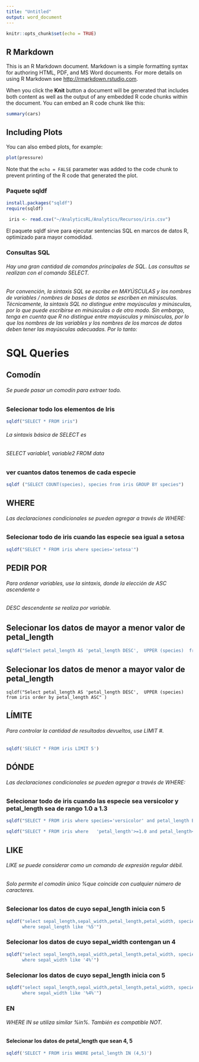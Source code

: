 ```yaml
---
title: "Untitled"
output: word_document
---
```


```r
knitr::opts_chunk$set(echo = TRUE)
```

## R Markdown

This is an R Markdown document. Markdown is a simple formatting syntax for authoring HTML, PDF, and MS Word documents. For more details on using R Markdown see <http://rmarkdown.rstudio.com>.

When you click the **Knit** button a document will be generated that includes both content as well as the output of any embedded R code chunks within the document. You can embed an R code chunk like this:

```r
summary(cars)
```

## Including Plots

You can also embed plots, for example:

```r
plot(pressure)
```

Note that the `echo = FALSE` parameter was added to the code chunk to prevent printing of the R code that generated the plot.

### Paquete sqldf
```r

install.packages("sqldf")
require(sqldf)

 iris <- read.csv("~/AnalyticsRL/Analytics/Recursos/iris.csv")

```
El paquete sqldf  sirve para ejecutar sentencias SQL en marcos de datos R, optimizado para mayor comodidad.


### Consultas SQL
###### Hay una gran cantidad de comandos principales de SQL. Las consultas se realizan con el comando SELECT.	

###### Por convención, la sintaxis SQL se escribe en MAYÚSCULAS y los nombres de variables / nombres de bases de datos se escriben en minúsculas. Técnicamente, la sintaxis SQL no distingue entre mayúsculas y minúsculas, por lo que puede escribirse en minúsculas o de otro modo. Sin embargo, tenga en cuenta que R no distingue entre mayúsculas y minúsculas, por lo que los nombres de las variables y los nombres de los marcos de datos deben tener las mayúsculas adecuadas. Por lo tanto:
  
# SQL Queries
## Comodín
###### Se puede pasar un comodín para extraer todo.
### Selecionar todo los elementos de Iris
```r
sqldf("SELECT * FROM iris")
```

###### La sintaxis básica de SELECT es
###### SELECT variable1, variable2 FROM data

### ver cuantos datos tenemos de cada especie
```r
sqldf ("SELECT COUNT(species), species from iris GROUP BY species")
```

## WHERE
###### Las declaraciones condicionales se pueden agregar a través de WHERE:

### Selecionar todo de iris cuando las especie sea igual a setosa
```r
sqldf("SELECT * FROM iris where species='setosa'")
```
## PEDIR POR
###### Para ordenar variables, use la sintaxis, donde la elección de ASC ascendente o 
###### DESC descendente se realiza por variable.

## Selecionar los datos de mayor a menor valor de petal_length
```R
sqldf("Select petal_length AS 'petal_length DESC',  UPPER (species)  from iris order by petal_length DESC")
```
## Selecionar los datos de menor a mayor valor de petal_length
```
sqldf("Select petal_length AS 'petal_length DESC',  UPPER (species)  from iris order by petal_length ASC" )
```

## LÍMITE
###### Para controlar la cantidad de resultados devueltos, use LIMIT #.
```r
sqldf('SELECT * FROM iris LIMIT 5')
```
## DÓNDE
###### Las declaraciones condicionales se pueden agregar a través de WHERE:
### Selecionar todo de iris cuando las especie sea versicolor y petal_length sea de rango 1.0 a 1.3
```r
sqldf("SELECT * FROM iris where species='versicolor' and petal_length BETWEEN 1.0 and 1.3")
```
```r
sqldf("SELECT * FROM iris where   'petal_length'>=1.0 and petal_length<=1.3")
```
## LIKE
###### LIKE se puede considerar como un comando de expresión regular débil. 
###### Solo permite el comodín único %que coincide con cualquier número de caracteres. 
### Selecionar los datos de cuyo sepal_length inicia con 5
```r
sqldf("select sepal_length,sepal_width,petal_length,petal_width, species from iris
      where sepal_length like '%5'")
```

### Selecionar los datos de cuyo sepal_width contengan un 4
```r
sqldf("select sepal_length,sepal_width,petal_length,petal_width, species from iris
      where sepal_width like '4%'")
```
### Selecionar los datos de cuyo sepal_length inicia con 5
```r
sqldf("select sepal_length,sepal_width,petal_length,petal_width, species from iris
      where sepal_width like '%4%'")
```
### EN
###### WHERE IN se utiliza similar  %in%. También es compatible NOT.
#### Selecionar los datos de petal_length que sean 4, 5
```r
sqldf('SELECT * FROM iris WHERE petal_length IN (4,5)')
```